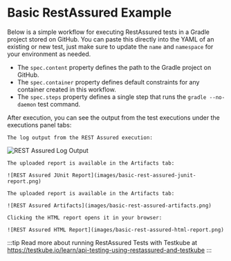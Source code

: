 
# Basic RestAssured Example

Below is a simple workflow for executing RestAssured tests in a Gradle project stored on GitHub. You can paste this directly into the
YAML of an existing or new test, just make sure to update the `name` and `namespace` for your environment as needed.

- The `spec.content` property defines the path to the Gradle project on GitHub.
- The `spec.container` property defines default constraints for any container created in this workflow.
- The `spec.steps` property defines a single step that runs the `gradle --no-daemon` test command.

<SimpleRestAssured/>

After execution, you can see the output from the test executions under the executions panel tabs:

<Tabs>
  <TabItem value="logs" label="Log Output" default>

    The log output from the REST Assured execution:

   ![REST Assured Log Output](images/basic-rest-assured-log-output.png)

  </TabItem>
  <TabItem value="junit" label="JUnit Report" default>

    The uploaded report is available in the Artifacts tab:

    ![REST Assured JUnit Report](images/basic-rest-assured-junit-report.png)

  </TabItem>
  <TabItem value="artifacts" label="Artifacts" default>

    The uploaded report is available in the Artifacts tab:

    ![REST Assured Artifacts](images/basic-rest-assured-artifacts.png)

  </TabItem>

  <TabItem value="html-report" label="HTML Report" default>

    Clicking the HTML report opens it in your browser:

    ![REST Assured HTML Report](images/basic-rest-assured-html-report.png)

  </TabItem>
</Tabs>



:::tip
Read more about running RestAssured Tests with Testkube at https://testkube.io/learn/api-testing-using-restassured-and-testkube
:::
